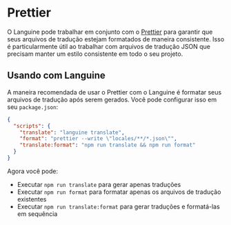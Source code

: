 # Prettier

O Languine pode trabalhar em conjunto com o [Prettier](https://prettier.io/) para garantir que seus arquivos de tradução estejam formatados de maneira consistente. Isso é particularmente útil ao trabalhar com arquivos de tradução JSON que precisam manter um estilo consistente em todo o seu projeto.

## Usando com Languine

A maneira recomendada de usar o Prettier com o Languine é formatar seus arquivos de tradução após serem gerados. Você pode configurar isso em seu `package.json`:

```json title="package.json"
{
  "scripts": {
    "translate": "languine translate",
    "format": "prettier --write \"locales/**/*.json\"",
    "translate:format": "npm run translate && npm run format"
  }
}
```

Agora você pode:
- Executar `npm run translate` para gerar apenas traduções
- Executar `npm run format` para formatar apenas os arquivos de tradução existentes
- Executar `npm run translate:format` para gerar traduções e formatá-las em sequência
